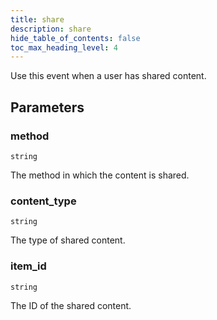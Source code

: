 ```yaml
---
title: share
description: share
hide_table_of_contents: false
toc_max_heading_level: 4
---
```


<NpmLink name="google" />

Use this event when a user has shared content.

## Parameters

### method

<Property /> `string`

The method in which the content is shared.

### content_type

<Property /> `string`

The type of shared content.

### item_id

<Property /> `string`

The ID of the shared content.
